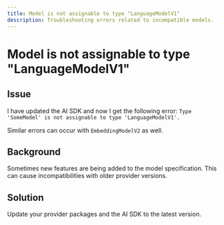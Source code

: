 ---
title: Model is not assignable to type "LanguageModelV1"
description: Troubleshooting errors related to incompatible models.
---

# Model is not assignable to type "LanguageModelV1"

## Issue

I have updated the AI SDK and now I get the following error: `Type 'SomeModel' is not assignable to type 'LanguageModelV1'.`

<Note>Similar errors can occur with `EmbeddingModelV2` as well.</Note>

## Background

Sometimes new features are being added to the model specification.
This can cause incompatibilities with older provider versions.

## Solution

Update your provider packages and the AI SDK to the latest version.
